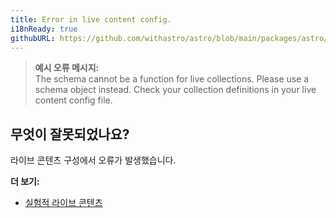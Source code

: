 ```yaml
---
title: Error in live content config.
i18nReady: true
githubURL: https://github.com/withastro/astro/blob/main/packages/astro/src/core/errors/errors-data.ts
---
```


> **예시 오류 메시지:**<br/>
The schema cannot be a function for live collections. Please use a schema object instead. Check your collection definitions in your live content config file.

## 무엇이 잘못되었나요?

라이브 콘텐츠 구성에서 오류가 발생했습니다.

**더 보기:**

- [실험적 라이브 콘텐츠](/ko/reference/experimental-flags/live-content-collections/)

